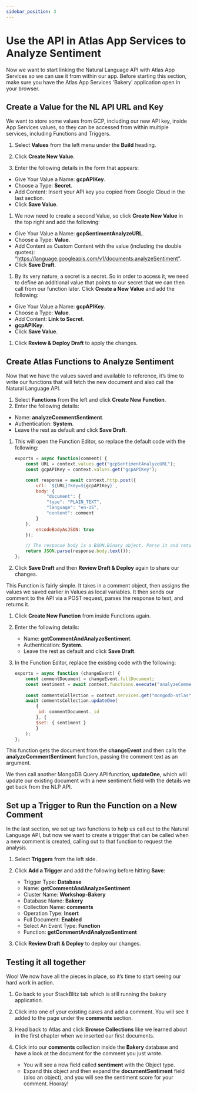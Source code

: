 ```yaml
---
sidebar_position: 3
---
```


# Use the API in Atlas App Services to Analyze Sentiment

Now we want to start linking the Natural Language API with Atlas App Services so we can use it from within our app.
Before starting this section, make sure you have the Atlas App Services 'Bakery' application open in your browser.

## Create a Value for the NL API URL and Key

We want to store some values from GCP, including our new API key, inside App Services values, so they can be accessed from within multiple services, including Functions and Triggers.

1. Select **Values** from the left menu under the **Build** heading.

1. Click **Create New Value**.

1. Enter the following details in the form that appears:
- Give Your Value a Name: **gcpAPIKey**. 
- Choose a Type: **Secret**.
- Add Content: Insert your API key you copied from Google Cloud in the last section.
- Click **Save Value**.

1. We now need to create a second Value, so click **Create New Value** in the top right and add the following:

- Give Your Value a Name: **gcpSentimentAnalyzeURL**.
- Choose a Type: **Value**.
- Add Content as Custom Content with the value (including the double quotes): “https://language.googleapis.com/v1/documents:analyzeSentiment”.
- Click **Save Draft**.

1. By its very nature, a secret is a secret. So in order to access it, we need to define an additional value that points to our secret that we can then call from our function later. 
Click **Create a New Value** and add the following:
- Give Your Value a Name: **gcpAPIKey**. 
- Choose a Type: **Value**.
- Add Content: **Link to Secret**.
- **gcpAPIKey**.
- Click **Save Value**.

1. Click **Review & Deploy Draft** to apply the changes.

## Create Atlas Functions to Analyze Sentiment

Now that we have the values saved and available to reference, it’s time to write our functions that will fetch the new document and also call the Natural Language API.

1. Select **Functions** from the left and click **Create New Function**.
1. Enter the following details:

- Name: **analyzeCommentSentiment**.
- Authentication: **System**.
- Leave the rest as default and click **Save Draft**.

1. This will open the Function Editor, so replace the default code with the following:

    ```js
    exports = async function(comment) {
        const URL = context.values.get("gcpSentimentAnalyzeURL");
        const gcpAPIKey = context.values.get("gcpAPIKey");

        const response = await context.http.post({
            url: `${URL}?key=${gcpAPIKey}`,
            body: {
                "document": {
                "type": "PLAIN_TEXT",
                "language": "en-US",
                "content": comment
            }
        },
            encodeBodyAsJSON: true
        });

        // The response body is a BSON.Binary object. Parse it and return.
        return JSON.parse(response.body.text());
    };
    ```

1. Click **Save Draft** and then **Review Draft & Deploy** again to share our changes.

This Function is fairly simple. It takes in a comment object, then assigns the values we saved earlier in Values as local variables. It then sends our comment to the API via a POST request, parses the response to text, and returns it.

1. Click **Create New Function** from inside Functions again.
1. Enter the following details:
    - Name: **getCommentAndAnalyzeSentiment**.
    - Authentication: **System**.
    - Leave the rest as default and click **Save Draft**.
1. In the Function Editor, replace the existing code with the following:


    ```js
    exports = async function (changeEvent) {
        const commentDocument = changeEvent.fullDocument;
        const sentiment = await context.functions.execute("analyzeCommentSentiment", commentDocument.text);
        
        const commentsCollection = context.services.get("mongodb-atlas").db("Bakery").collection("comments");
        await commentsCollection.updateOne(
            {
            _id: commentDocument._id
            }, {
            $set: { sentiment }
            }
        );
    };
    ```

This function gets the document from the **changeEvent** and then calls the **analyzeCommentSentiment** function, passing the comment text as an argument.

We then call another MongoDB Query API function, **updateOne**, which will update our existing document with a new sentiment field with the details we get back from the NLP API.

## Set up a Trigger to Run the Function on a New Comment

In the last section, we set up two functions to help us call out to the Natural Language API, but now we want to create a trigger that can be called when a new comment is created, calling out to that function to request the analysis.

1. Select **Triggers** from the left side.
1. Click **Add a Trigger** and add the following before hitting **Save**:
    - Trigger Type: **Database**
    - Name: **getCommentAndAnalyzeSentiment**
    - Cluster Name: **Workshop-Bakery**
    - Database Name: **Bakery**
    - Collection Name: **comments**
    - Operation Type: **Insert**
    - Full Document: **Enabled**
    - Select An Event Type: **Function**
    - Function: **getCommentAndAnalyzeSentiment**

1. Click **Review Draft & Deploy** to deploy our changes.

## Testing it all together

Woo! We now have all the pieces in place, so it’s time to start seeing our hard work in action.

1. Go back to your StackBlitz tab which is still running the bakery application.

1. Click into one of your existing cakes and add a comment. You will see it added to the page under the **comments** section.

1. Head back to Atlas and click **Browse Collections** like we learned about in the first chapter when we inserted our first documents.

1. Click into our **comments** collection inside the **Bakery** database and have a look at the document for the comment you just wrote.
    - You will see a new field called **sentiment** with the Object type.
    - Expand this object and then expand the **documentSentiment** field (also an object), and you will see the sentiment score for your comment. Hooray! 
 
